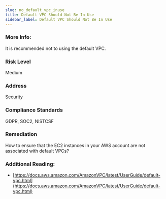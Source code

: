 ```yaml
---
slug: no_default_vpc_inuse
title: Default VPC Should Not Be In Use
sidebar_label: Default VPC Should Not Be In Use
---
```


### More Info:

It is recommended not to using the default VPC.

### Risk Level

Medium

### Address

Security

### Compliance Standards

GDPR, SOC2, NISTCSF

### Remediation

How to ensure that the EC2 instances in your AWS account are not associated with default VPCs?

### Additional Reading:

- [https://docs.aws.amazon.com/AmazonVPC/latest/UserGuide/default-vpc.html](https://docs.aws.amazon.com/AmazonVPC/latest/UserGuide/default-vpc.html) 

